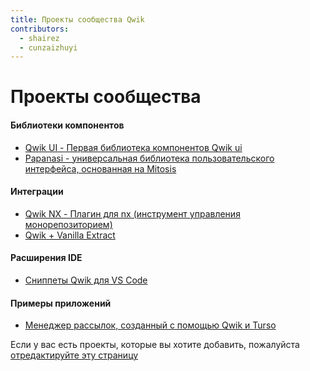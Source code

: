 ```yaml
---
title: Проекты сообщества Qwik
contributors:
  - shairez
  - cunzaizhuyi
---
```


# Проекты сообщества

#### Библиотеки компонентов

- <a href="https://github.com/qwikifiers/qwik-ui" target="_blank">
    Qwik UI - Первая библиотека компонентов Qwik ui
  </a>
- <a href="https://papanasi.js.org/" target="_blank">
    Papanasi - универсальная библиотека пользовательского интерфейса, основанная на Mitosis
  </a>

#### Интеграции

- <a href="https://github.com/qwikifiers/qwik-nx" target="_blank">
    Qwik NX - Плагин для nx (инструмент управления монорепозиторием)
  </a>
- <a href="https://github.com/wmertens/styled-vanilla-extract" target="_blank">
    Qwik + Vanilla Extract
  </a>

#### Расширения IDE

- <a href="https://github.com/qwikverse/vscode-qwik-snippets" target="_blank">
    Сниппеты Qwik для VS Code
  </a>

#### Примеры приложений

- <a href="https://github.com/xinnks/turqw-newsletter" target="_blank">
    Менеджер рассылок, созданный с помощью Qwik и Turso
  </a>

Если у вас есть проекты, которые вы хотите добавить, пожалуйста [отредактируйте эту страницу](https://github.com/BuilderIO/qwik/edit/main/packages/docs/src/routes/community/projects/index.mdx)
